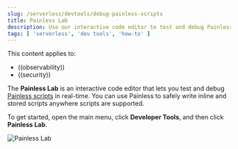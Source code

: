 ```yaml
---
slug: /serverless/devtools/debug-painless-scripts
title: Painless Lab
description: Use our interactive code editor to test and debug Painless scripts in real-time.
tags: [ 'serverless', 'dev tools', 'how-to' ]
---
```


<DocBadge template="technical preview" />

This content applies to:

- ((observability))
- ((security))

<div id="painlesslab"></div>

<DocCallOut template="beta" />

The **Painless Lab** is an interactive code editor that lets you test and debug [Painless scripts](((ref))/modules-scripting-painless.html) in real-time.
You can use Painless to safely write inline and stored scripts anywhere scripts are supported.

To get started, open the main menu, click **Developer Tools**, and then click **Painless Lab**.

![Painless Lab](../images/painless-lab.png)
